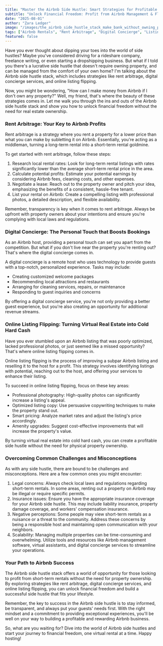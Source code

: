 ```yaml
---
title: "Master the Airbnb Side Hustle: Smart Strategies for Profitable Rentals, No Property Ownership Required"
subtitle: "Unlock Financial Freedom: Profit from Airbnb Management & Flipping Virtual Listings—No Real Estate Ownership Needed"
date: "2025-08-01"
author: "Zara Ledger"
image: "/images/the_airbnb_side_hustle_stack_make_bank_without_owning_property__rent_arbitrage_digital_concierge_and_online_listing_flippingall.jpg"
tags: ["Airbnb Rentals", "Rent Arbitrage", "Digital Concierge", "Listing Flipping"]
featured: false
---
```


Have you ever thought about dipping your toes into the world of side hustles? Maybe you've considered driving for a rideshare company, freelance writing, or even starting a dropshipping business. But what if I told you there's a lucrative side hustle that doesn't require owning property, and can be managed from the comfort of your own home? I'm talking about the Airbnb side hustle stack, which includes strategies like rent arbitrage, digital concierge services, and online listing flipping.

Now, you might be wondering, "How can I make money from Airbnb if I don't own any property?" Well, my friend, that's where the beauty of these strategies comes in. Let me walk you through the ins and outs of the Airbnb side hustle stack and show you how to unlock financial freedom without the need for real estate ownership.

### Rent Arbitrage: Your Key to Airbnb Profits

Rent arbitrage is a strategy where you rent a property for a lower price than what you can make by subletting it on Airbnb. Essentially, you're acting as a middleman, turning a long-term rental into a short-term rental goldmine.

To get started with rent arbitrage, follow these steps:

1. Research local rental rates: Look for long-term rental listings with rates significantly lower than the average short-term rental price in the area.
2. Calculate potential profits: Estimate your potential earnings by considering Airbnb fees, cleaning costs, and other expenses.
3. Negotiate a lease: Reach out to the property owner and pitch your idea, emphasizing the benefits of a consistent, hassle-free tenant.
4. List your rental on Airbnb: Create a compelling listing with professional photos, a detailed description, and flexible availability.

Remember, transparency is key when it comes to rent arbitrage. Always be upfront with property owners about your intentions and ensure you're complying with local laws and regulations.

### Digital Concierge: The Personal Touch that Boosts Bookings

As an Airbnb host, providing a personal touch can set you apart from the competition. But what if you don't live near the property you're renting out? That's where the digital concierge comes in.

A digital concierge is a remote host who uses technology to provide guests with a top-notch, personalized experience. Tasks may include:

* Creating customized welcome packages
* Recommending local attractions and restaurants
* Arranging for cleaning services, repairs, or maintenance
* Responding to guest inquiries and concerns

By offering a digital concierge service, you're not only providing a better guest experience, but you're also creating an opportunity for additional revenue streams.

### Online Listing Flipping: Turning Virtual Real Estate into Cold Hard Cash

Have you ever stumbled upon an Airbnb listing that was poorly optimized, lacked professional photos, or just seemed like a missed opportunity? That's where online listing flipping comes in.

Online listing flipping is the process of improving a subpar Airbnb listing and reselling it to the host for a profit. This strategy involves identifying listings with potential, reaching out to the host, and offering your services to enhance their listing.

To succeed in online listing flipping, focus on these key areas:

* Professional photography: High-quality photos can significantly increase a listing's appeal.
* Optimized listing copy: Use persuasive copywriting techniques to make the property stand out.
* Smart pricing: Analyze market rates and adjust the listing's price accordingly.
* Amenity upgrades: Suggest cost-effective improvements that will increase the property's value.

By turning virtual real estate into cold hard cash, you can create a profitable side hustle without the need for physical property ownership.

### Overcoming Common Challenges and Misconceptions

As with any side hustle, there are bound to be challenges and misconceptions. Here are a few common ones you might encounter:

1. Legal concerns: Always check local laws and regulations regarding short-term rentals. In some areas, renting out a property on Airbnb may be illegal or require specific permits.
2. Insurance issues: Ensure you have the appropriate insurance coverage for your Airbnb side hustle. This may include liability insurance, property damage coverage, and workers' compensation insurance.
3. Negative perceptions: Some people may view short-term rentals as a nuisance or a threat to the community. Address these concerns by being a responsible host and maintaining open communication with your neighbors.
4. Scalability: Managing multiple properties can be time-consuming and overwhelming. Utilize tools and resources like Airbnb management software, virtual assistants, and digital concierge services to streamline your operations.

### Your Path to Airbnb Success

The Airbnb side hustle stack offers a world of opportunity for those looking to profit from short-term rentals without the need for property ownership. By exploring strategies like rent arbitrage, digital concierge services, and online listing flipping, you can unlock financial freedom and build a successful side hustle that fits your lifestyle.

Remember, the key to success in the Airbnb side hustle is to stay informed, be transparent, and always put your guests' needs first. With the right mindset and a commitment to providing exceptional experiences, you'll be well on your way to building a profitable and rewarding Airbnb business.

So, what are you waiting for? Dive into the world of Airbnb side hustles and start your journey to financial freedom, one virtual rental at a time. Happy hosting!